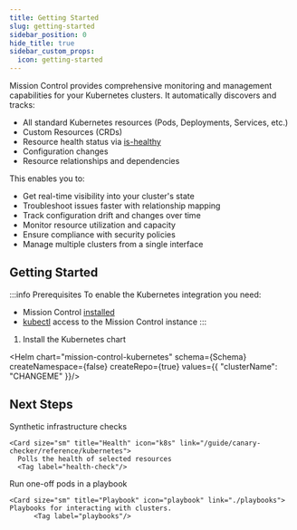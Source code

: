 ```yaml
---
title: Getting Started
slug: getting-started
sidebar_position: 0
hide_title: true
sidebar_custom_props:
  icon: getting-started
---
```




Mission Control provides comprehensive monitoring and management capabilities for your Kubernetes clusters. It automatically discovers and tracks:

- All standard Kubernetes resources (Pods, Deployments, Services, etc.)
- Custom Resources (CRDs)
- Resource health status via [is-healthy](https://github.com/flanksource/is-healthy)
- Configuration changes
- Resource relationships and dependencies

This enables you to:
- Get real-time visibility into your cluster's state
- Troubleshoot issues faster with relationship mapping
- Track configuration drift and changes over time
- Monitor resource utilization and capacity
- Ensure compliance with security policies
- Manage multiple clusters from a single interface



## Getting Started

:::info Prerequisites
To enable the Kubernetes integration you need:

- Mission Control [installed](/installation/)
- [kubectl](/installation/saas/kubectl) access to the Mission Control instance
:::



1. Install the Kubernetes  chart

  <Helm chart="mission-control-kubernetes"
  schema={Schema}
  createNamespace={false}
  createRepo={true}
  values={{
    "clusterName": "CHANGEME"
  }}/>



## Next Steps




<Cards className="border border-t border-solid border-gray-200">

  <Card size="sm" title="Scraper" icon="k8s-customresourcedefinition" link="/guide/config-db/scrapers/kubernetes">
          <Tag label="CRD"/>
  </Card>

   <Card size="sm" title="Resource Check" icon="k8s" link="/guide/canary-checker/reference/kubernetes-resource">
      Synthetic infrastructure checks
      <Tag label="health-check"/>
  </Card>

    <Card size="sm" title="Health" icon="k8s" link="/guide/canary-checker/reference/kubernetes">
      Polls the health of selected resources
      <Tag label="health-check"/>
  </Card>


  <Card size="sm" title="Action" icon="k8s-pod" link="/guide/playbooks/actions/pod">
  Run one-off pods in a playbook
          <Tag label="action"/>
  </Card>

    <Card size="sm" title="Playbook" icon="playbook" link="./playbooks">
    Playbooks for interacting with clusters.
          <Tag label="playbooks"/>
  </Card>

</Cards>


